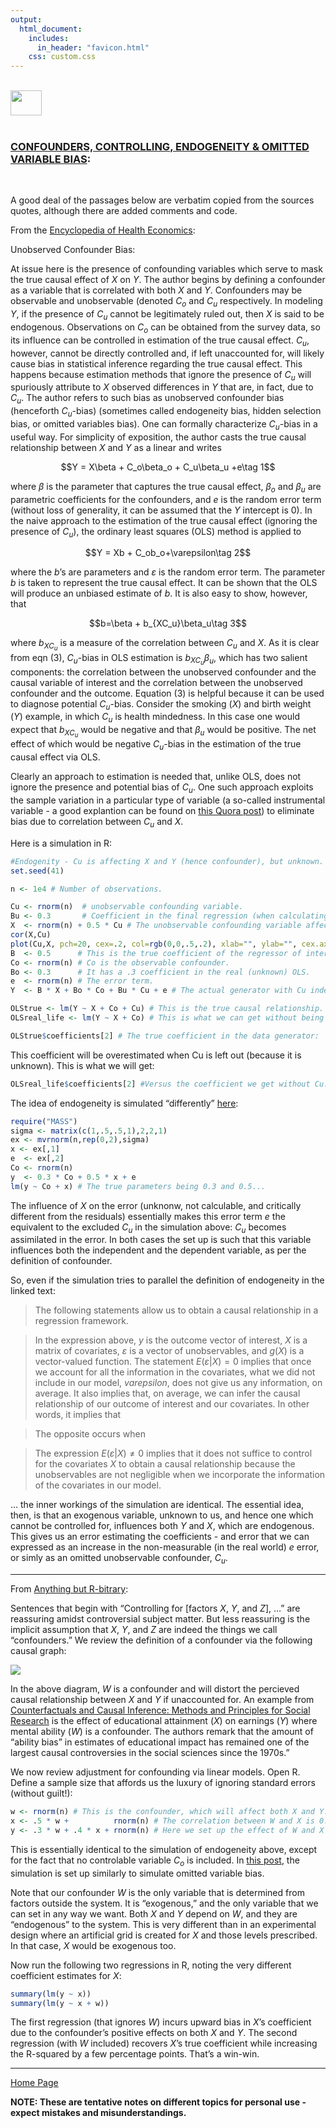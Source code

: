 ```yaml
---
output: 
  html_document:
    includes:
      in_header: "favicon.html" 
    css: custom.css
---
```


<br>
<a href="http://rinterested.github.io/statistics/index.html">
<img HEIGHT="40" WIDTH="50" src="https://cloud.githubusercontent.com/assets/9312897/10556783/a27a26fa-745c-11e5-9b1a-2d5bd737387a.PNG"></a>
<br><br>


### [CONFOUNDERS, CONTROLLING, ENDOGENEITY & OMITTED VARIABLE BIAS](http://www.indiana.edu/~educy520/sec5982/week_2/variable_types.pdf):
<br>

A good deal of the passages below are verbatim copied from the sources quotes, although there are added comments and code.

From the [Encyclopedia of Health Economics](https://www.elsevier.com/books/encyclopedia-of-health-economics/culyer/978-0-12-375678-7):


Unobserved Confounder Bias:

At issue here is the presence of confounding variables which serve to mask the true causal effect of $X$ on $Y.$ The author begins by defining a confounder as a variable that is correlated with both $X$ and $Y.$ Confounders may be observable and unobservable (denoted $C_o$ and $C_u$ respectively. In modeling $Y,$ if the presence of $C_u$ cannot be legitimately ruled out, then $X$ is said to be endogenous. Observations on $C_o$ can be obtained from the survey data, so its influence can be controlled in estimation of the true causal effect. $C_u,$ however, cannot be directly controlled and, if left unaccounted for, will likely cause bias in statistical inference regarding the true causal effect. This happens because estimation methods that ignore the presence of $C_u$ will spuriously attribute to $X$ observed differences in $Y$ that are, in fact, due to $C_u.$ The author refers to such bias as unobserved confounder bias (henceforth $C_u$-bias) (sometimes called endogeneity bias, hidden selection bias, or omitted variables bias). One can formally characterize $C_u$-bias in a useful way. For simplicity of exposition, the author casts the true causal relationship between $X$ and $Y$ as a linear and writes

$$Y = X\beta + C_o\beta_o + C_u\beta_u +e\tag 1$$

where $\beta$ is the parameter that captures the true causal effect, $\beta_o$ and $\beta_u$ are parametric coefficients for the confounders, and $e$ is the random error term (without loss of generality, it can be assumed that the $Y$ intercept is $0$). In the naive approach to the estimation of the true causal effect (ignoring the presence of $C_u$), the ordinary least squares (OLS) method is applied to 

$$Y = Xb + C_ob_o+\varepsilon\tag 2$$

where the $b$'s are parameters and $\varepsilon$ is the random error term. The parameter $b$ is taken to represent the true causal effect. It can be shown that the OLS will produce an unbiased estimate of $b.$ It is also easy to show, however, that

$$b=\beta + b_{XC_u}\beta_u\tag 3$$

where $b_{XC_u}$ is a measure of the correlation between $C_u$ and $X.$ As it is clear from eqn (3), $C_u$-bias in OLS estimation is $b_{XC_u}\beta_u,$ which has two salient components: the correlation between the unobserved confounder and the causal variable of interest and the correlation between the unobserved confounder and the outcome. Equation (3) is helpful because it can be used to diagnose potential $C_u$-bias. Consider the smoking ($X$) and birth weight ($Y$) example, in which $C_u$ is health mindedness. In this case one would expect that $b_{XC_u}$ would be negative and that $\beta_u$ would be positive. The net effect of which would be negative $C_u$-bias in the estimation of the true causal effect via OLS.

Clearly an approach to estimation is needed that, unlike OLS, does not ignore the presence and potential bias of $C_u.$ One such approach exploits the sample variation in a particular type of variable (a so-called instrumental variable - a good explantion can be found on [this Quora post](http://qr.ae/TUTR3p)) to eliminate bias due to correlation between $C_u$ and $X.$

Here is a simulation in R:

```r
#Endogenity - Cu is affecting X and Y (hence confounder), but unknown.
set.seed(41)

n <- 1e4 # Number of observations.

Cu <- rnorm(n)  # unobservable confounding variable.
Bu <- 0.3       # Coefficient in the final regression (when calculating the true OLS)
X  <- rnorm(n) + 0.5 * Cu # The unobservable confounding variable affect the regressor of interest. It is correlated approximately 50% with the confounding variable.
cor(X,Cu)
plot(Cu,X, pch=20, cex=.2, col=rgb(0,0,.5,.2), xlab="", ylab="", cex.axis=0.7, tck=-.01, main="Correlation of the regressor with the confounder", cex.main=.7)
B  <- 0.5      # This is the true coefficient of the regressor of interest.
Co <- rnorm(n) # Co is the observable confounder.
Bo <- 0.3      # It has a .3 coefficient in the real (unknown) OLS.
e  <- rnorm(n) # The error term.
Y  <- B * X + Bo * Co + Bu * Cu + e # The actual generator with Cu indeed influencing Y.

OLStrue <- lm(Y ~ X + Co + Cu) # This is the true causal relationship.
OLSreal_life <- lm(Y ~ X + Co) # This is what we can get without being aware of Cu.

OLStrue$coefficients[2] # The true coefficient in the data generator:
```
This coefficient will be overestimated when Cu is left out (because it is unknown). This is what we will get:

```r
OLSreal_life$coefficients[2] #Versus the coefficient we get without Cu:
```

The idea of endogeneity is simulated "differently" [here](https://blog.stata.com/2016/05/23/understanding-omitted-confounders-endogeneity-omitted-variable-bias-and-related-concepts/):

```r
require("MASS")
sigma <- matrix(c(1,.5,.5,1),2,2,1)
ex <- mvrnorm(n,rep(0,2),sigma)
x <- ex[,1]
e  <- ex[,2]
Co <- rnorm(n)
y  <- 0.3 * Co + 0.5 * x + e
lm(y ~ Co + x) # The true parameters being 0.3 and 0.5...
```

The influence of $X$ on the error (unknonw, not calculable, and critically different from the residuals) essentially makes this error term $e$ the equivalent to the excluded $C_u$ in the simulation above: $C_u$ becomes assimilated in the error. In both cases the set up is such that this variable influences both the independent and the dependent variable, as per the definition of confounder.

So, even if the simulation tries to parallel the definition of endogeneity in the linked text:

>The following statements allow us to obtain a causal relationship in a regression framework.

\begin{eqnarray*} 
y &=& g\left(X\right) + \varepsilon \\ 
E\left(\varepsilon|X\right) &=& 0 
\end{eqnarray*}

>In the expression above, $y$ is the outcome vector of interest, $X$ is a matrix of covariates, $\varepsilon$ is a vector of unobservables, and $g(X)$ is a vector-valued function. The statement $E(\varepsilon \vert X)=0$ implies that once we account for all the information in the covariates, what we did not include in our model, $varepsilon,$ does not give us any information, on average. It also implies that, on average, we can infer the causal relationship of our outcome of interest and our covariates. In other words, it implies that

\begin{equation*} 
E\left(y|X\right) = g\left(X\right) 
\end{equation*}

>The opposite occurs when

\begin{eqnarray*} 
y &=& g\left(X\right) + \varepsilon \\ 
E\left(\varepsilon|X\right) &\neq& 0 
\end{eqnarray*}

>The expression $E(\varepsilon \vert X)≠0$ implies that it does not suffice to control for the covariates $X$ to obtain a causal relationship because the unobservables are not negligible when we incorporate the information of the covariates in our model.

... the inner workings of the simulation are identical. The essential idea, then, is that an exogenous variable, unknown to us, and hence one which cannot be controlled for, influences both $Y$ and $X,$ which are endogenous. This gives us an error estimating the coefficients - and error that we can expressed as an increase in the non-measurable (in the real world) $e$ error, or simly as an omitted unobservable confounder, $C_u.$


---

From [Anything but R-bitrary](http://anythingbutrbitrary.blogspot.com/2016/01/how-to-create-confounders-with.html):

Sentences that begin with "Controlling for [factors $X,$ $Y,$ and $Z$], ..." are reassuring amidst controversial subject matter. But less reassuring is the implicit assumption that $X,$ $Y,$ and $Z$ are indeed the things we call "confounders." We review the definition of a confounder via the following causal graph: 

<img src="https://camo.githubusercontent.com/45d3837d821a11dcffedaddafdd9ff706571e0d6/687474703a2f2f342e62702e626c6f6773706f742e636f6d2f2d59306f53714572337a4e6b2f566e38552d7a2d4a4b6d492f41414141414141414333412f3467484b434e7952686d772f733332302f636f6e666f756e6465722e504e47">

In the above diagram, $W$ is a confounder and will distort the percieved causal relationship between $X$ and $Y$ if unaccounted for. An example from [Counterfactuals and Causal Inference: Methods and Principles for Social Research](https://www.amazon.com/Counterfactuals-Causal-Inference-Principles-Analytical/dp/0521671930) is the effect of educational attainment ($X$) on earnings ($Y$) where mental ability ($W$) is a confounder. The authors remark that the amount of "ability bias" in estimates of educational impact has remained one of the largest causal controversies in the social sciences since the 1970s." 

We now review adjustment for confounding via linear models. Open R. Define a sample size that affords us the luxury of ignoring standard errors (without guilt!):

```r
w <- rnorm(n) # This is the confounder, which will affect both X and Y.
x <- .5 * w +          rnorm(n) # The correlation between W and X is 0.5.
y <- .3 * w + .4 * x + rnorm(n) # Here we set up the effect of W and X on the Y variable.
```

This is essentially identical to the simulation of endogeneity above, except for the fact that no controlable variable $C_o$ is included. In [this post](https://blog.stata.com/2016/05/23/understanding-omitted-confounders-endogeneity-omitted-variable-bias-and-related-concepts/), the simulation is set up similarly to simulate omitted variable bias.

Note that our confounder $W$ is the only variable that is determined from factors outside the system. It is "exogenous," and the only variable that we can set in any way we want. Both $X$ and $Y$ depend on $W,$ and they are "endogenous" to the system. This is very different than in an experimental design where an artificial grid is created for $X$ and those levels prescribed. In that case, $X$ would be exogenous too. 

Now run the following two regressions in R, noting the very different coefficient estimates for $X:$

```r
summary(lm(y ~ x))
summary(lm(y ~ x + w))
```

The first regression (that ignores $W$) incurs upward bias in $X$'s coefficient due to the confounder's positive effects on both $X$ and $Y.$ The second regression (with $W$ included) recovers $X$'s true coefficient while increasing the R-squared by a few percentage points. That's a win-win. 

---
<a href="http://rinterested.github.io/statistics/index.html">Home Page</a>

**NOTE: These are tentative notes on different topics for personal use - expect mistakes and misunderstandings.**